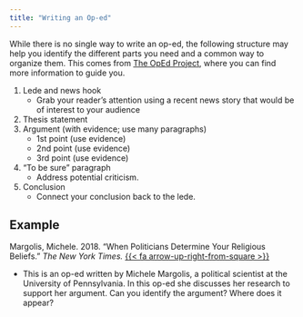 ```yaml
---
title: "Writing an Op-ed"
---
```


While there is no single way to write an op-ed, the following structure may help you identify the different parts you need and a common way to organize them. This comes from [The OpEd Project](https://www.theopedproject.org/resources#structure), where you can find more information to guide you.

1. Lede and news hook
    - Grab your reader's attention using a recent news story that would be of interest to your audience
2. Thesis statement
3. Argument (with evidence; use many paragraphs)
    - 1st point (use evidence)
   - 2nd point (use evidence)
    - 3rd point (use evidence)
4. "To be sure" paragraph
    - Address potential criticism.
5. Conclusion
    - Connect your conclusion back to the lede.


## Example

Margolis, Michele. 2018. "When Politicians Determine Your Religious Beliefs." *The New York Times.* [{{< fa arrow-up-right-from-square >}}](https://www.nytimes.com/2018/07/11/opinion/religion-republican-democrat.html)

- This is an op-ed written by Michele Margolis, a political scientist at the University of Pennsylvania. In this op-ed she discusses her research to support her argument. Can you identify the argument? Where does it appear?

